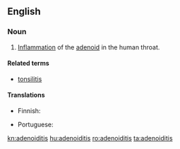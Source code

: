==English==

===Noun===
{{en-noun|adenoiditises}}
{{wikipedia}}

# {{label|en|medicine}} [[inflammation|Inflammation]] of the [[adenoid]] in the human throat.

====Related terms====
* [[tonsilitis]]

====Translations====
{{trans-top|inflammation of the adenoid}}
* Finnish: {{t|fi|kitarisatulehdus}}
{{trans-mid}}
* Portuguese: {{t|pt|adenoidite|f}}
{{trans-bottom}}

[[kn:adenoiditis]]
[[hu:adenoiditis]]
[[ro:adenoiditis]]
[[ta:adenoiditis]]